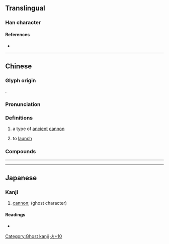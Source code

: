 {{character info}}
==Translingual==

===Han character===
{{Han char|rn=86|rad=火|as=10|sn=14|four=|canj=FMBC,XFMBC|ids=⿰火貢}}

====References====
* {{Han ref|kx=0680.101|dkj=19321|dj=1091.130|hdz=80029.090|uh=7195|ud=29077}}

----

==Chinese==
{{zh-forms|s=𬊎}}

===Glyph origin===
{{Han etym}}
{{Han compound|貢|火|ls=psc|c1=p|c2=s}}.

===Pronunciation===
{{zh-pron
|m=gōng
|c=gung3
|mn=kòng
|cat=v,n
}}

===Definitions===
{{zh-hanzi}}

# {{lb|zh|historical}} a type of [[ancient]] [[cannon]]
# {{lb|zh|Hokkien}} to [[launch]] {{gl|a [[cannon]]}}

===Compounds===
{{zh-der|熕子|熕炮|龍熕|大熕|大熕子|大熕煙吹}}

----

----

==Japanese==
{{ja-forms|熕|[[𬊎]]|熕}}

===Kanji===
{{ja-kanji|grade=|rs=火10}}

# [[cannon]]; (ghost character)

====Readings====
* {{ja-readings|on=[[こう]] (kō)|kun=[[おおづつ]] (oozutsu)}}

[[Category:Ghost kanji]]
[[Category:Japanese-only CJKV Characters|火+10]]